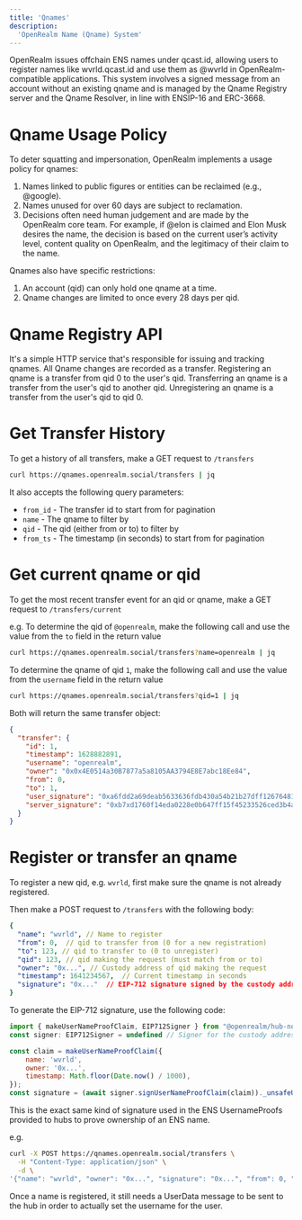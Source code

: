 ```yaml
---
title: 'Qnames'
description:
  'OpenRealm Name (Qname) System'
---
```


OpenRealm issues offchain ENS names under qcast.id, allowing users to register names like wvrld.qcast.id and use them as @wvrld in OpenRealm-compatible applications. This system involves a signed message from an account without an existing qname and is managed by the Qname Registry server and the Qname Resolver, in line with ENSIP-16 and ERC-3668.

# Qname Usage Policy

To deter squatting and impersonation, OpenRealm implements a usage policy for qnames:

1. Names linked to public figures or entities can be reclaimed (e.g., @google).
2. Names unused for over 60 days are subject to reclamation.
3. Decisions often need human judgement and are made by the OpenRealm core team. For example, if @elon is claimed and Elon Musk desires the name, the decision is based on the current user’s activity level, content quality on OpenRealm, and the legitimacy of their claim to the name.

Qnames also have specific restrictions:

1. An account (qid) can only hold one qname at a time.
2. Qname changes are limited to once every 28 days per qid.

# Qname Registry API

It's a simple HTTP service that's responsible for issuing and tracking qnames. All Qname changes are recorded as a transfer.
Registering an qname is a transfer from qid 0 to the user's qid. Transferring an qname is a transfer from the user's qid to another qid. Unregistering an qname is a transfer from the user's qid to qid 0.

# Get Transfer History

To get a history of all transfers, make a GET request to `/transfers` 

```bash
curl https://qnames.openrealm.social/transfers | jq
```

It also accepts the following query parameters:
 - `from_id` - The transfer id to start from for pagination
 - `name` - The qname to filter by
 - `qid` - The qid (either from or to) to filter by
 - `from_ts` - The timestamp (in seconds) to start from for pagination

# Get current qname or qid

To get the most recent transfer event for an qid or qname, make a GET request to `/transfers/current`

e.g. To determine the qid of `@openrealm`, make the following call and use the value from the `to` field in the return value
```bash
curl https://qnames.openrealm.social/transfers?name=openrealm | jq
```

To determine the qname of qid `1`, make the following call and use the value from the `username` field in the return value
```bash
curl https://qnames.openrealm.social/transfers?qid=1 | jq
```

Both will return the same transfer object:
```json
{
  "transfer": {
    "id": 1,
    "timestamp": 1628882891,
    "username": "openrealm",
    "owner": "0x0x4E0514a30B7877a5a8105AA3794E8E7abc18Ee84",
    "from": 0,
    "to": 1,
    "user_signature": "0xa6fdd2a69deab5633636fdb430a54b21b27dff12676481532746ex5ca18cd84048488a98ca4aaf90f4d29b7e181c4540b3604a0721b928e50ffcd495734ef8471b",
    "server_signature": "0xb7xd1760f14eda0228e0b647ff15f45233526ced3b4ae07fcce06144473d32960d3253776e62f761363fb8137087193347763f4af831250a96f3885f3c2289c41b"
  }
}
```

# Register or transfer an qname 

To register a new qid, e.g. `wvrld`, first make sure the qname is not already registered.

Then make a POST request to `/transfers` with the following body:

```yaml
{
  "name": "wvrld", // Name to register
  "from": 0,  // qid to transfer from (0 for a new registration)
  "to": 123, // qid to transfer to (0 to unregister)
  "qid": 123, // qid making the request (must match from or to)
  "owner": "0x...", // Custody address of qid making the request
  "timestamp": 1641234567,  // Current timestamp in seconds
  "signature": "0x..."  // EIP-712 signature signed by the custody address of the qid
}
```

To generate the EIP-712 signature, use the following code:

```js
import { makeUserNameProofClaim, EIP712Signer } from "@openrealm/hub-nodejs";
const signer: EIP712Signer = undefined // Signer for the custody address (use appropriate subclass from hub-nodejs for ethers or viem)

const claim = makeUserNameProofClaim({
    name: 'wvrld',
    owner: '0x...',
    timestamp: Math.floor(Date.now() / 1000),
});
const signature = (await signer.signUserNameProofClaim(claim))._unsafeUnwrap();
```
This is the exact same kind of signature used in the ENS UsernameProofs provided to hubs to prove ownership of an ENS name.


e.g.
```bash
curl -X POST https://qnames.openrealm.social/transfers \
  -H "Content-Type: application/json" \
  -d \
'{"name": "wvrld", "owner": "0x...", "signature": "0x...", "from": 0, "to": 1000, "timestamp": 1641234567, qid: 1000}'
```

Once a name is registered, it still needs a UserData message to be sent to the hub in order to actually set the username for the user. 
